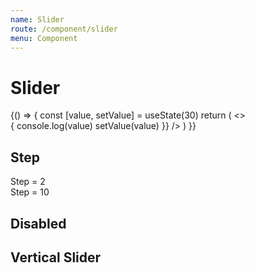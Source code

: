 ```yaml
---
name: Slider
route: /component/slider
menu: Component
---
```



# Slider

<Playground>
  {() => {
    const [value, setValue] = useState(30)
    return (
      <>
        <Slider defaultValue={30} />
        <br />
        <Slider
          value={value}
          onChange={(value) => {
            console.log(value)
            setValue(value)
          }}
        />
      </>
    )
  }}
</Playground>

## Step

<Playground>
  <Text>Step = 2</Text>
  <Slider defaultValue={30} step={2} />
  <br />
  <Text>Step = 10</Text>
  <Slider defaultValue={30} step={10} />
</Playground>

## Disabled

<Playground>
  <Slider defaultValue={30} disabled />
</Playground>

## Vertical Slider

<Playground>
  <div style={{ height: 300 }}>
    <Slider defaultValue={30} vertical />
  </div>
</Playground>

